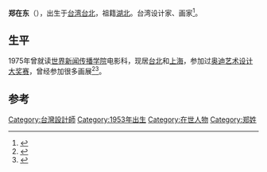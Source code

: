 '''郑在东'''（{{bd|1953年||}}），出生于[[台湾|台湾]][[台北|台北]]，祖籍[[湖北|湖北]]。台湾设计家、画家<ref>{{Cite book|title=艺术家的十八岁|last=刘俐编著|first=|publisher=北京：中国摄影出版社|year=2015.01|isbn=978-7-5179-0229-4|location=|pages=108}}</ref>。

== 生平 ==
1975年曾就读[[世界新闻传播学院|世界新闻传播学院]]电影科，现居[[台北|台北]]和[[上海|上海]]，参加过[[奥迪艺术设计大奖赛|奥迪艺术设计大奖赛]]，曾经参加很多画展<ref>{{Cite book|title=2006中国当代艺术文献|last=邓平祥主编|first=|publisher=[[湖南美术出版社|湖南美术出版社]]|year=2006.12|isbn=7-5356-2589-4|location=|pages=504-505}}</ref><ref>{{Cite book|title=艺术 各自为战的运动：亲历中国当代艺术20年|last=（意）莫妮卡·德玛黛（Monica Dematte）著|first=|publisher=[[河北美术出版社|河北美术出版社]]|year=2008.01|isbn=978-7-5310-2863-5|location=|pages=241-242}}</ref>。

==参考==
{{reflist}}
[[Category:台灣設計師|Category:台灣設計師]]
[[Category:1953年出生|Category:1953年出生]]
[[Category:在世人物|Category:在世人物]]
[[Category:郑姓|Category:郑姓]]